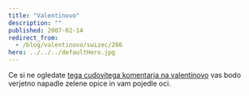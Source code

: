 ```yaml
---
title: "Valentinovo"
description: ""
published: 2007-02-14
redirect_from:
  - /blog/valentinovo/swizec/286
hero: ../../../defaultHero.jpg
---
```


Ce si ne ogledate [tega cudovitega komentarja na valentinovo](http://www.zefrank.com/valentine/) vas bodo verjetno napadle zelene opice in vam pojedle oci.
